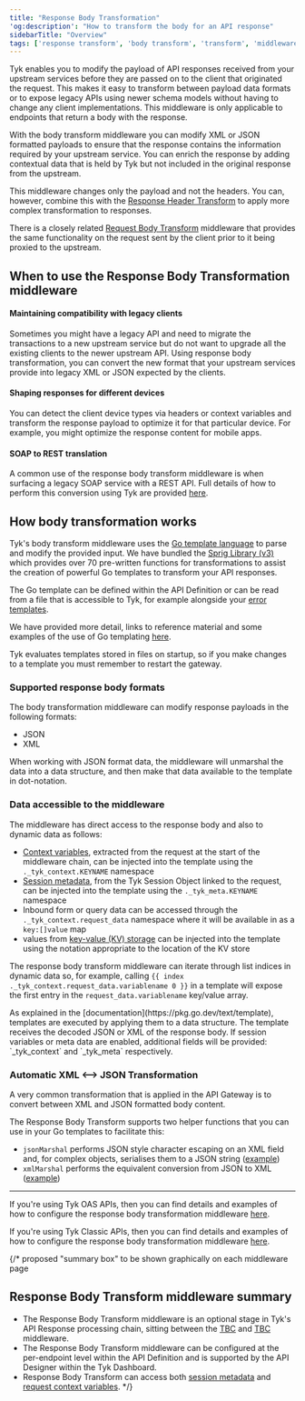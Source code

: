 ```yaml
---
title: "Response Body Transformation"
'og:description': "How to transform the body for an API response"
sidebarTitle: "Overview"
tags: ['response transform', 'body transform', 'transform', 'middleware', 'per-endpoint']
---
```


Tyk enables you to modify the payload of API responses received from your upstream services before they are passed on to the client that originated the request. This makes it easy to transform between payload data formats or to expose legacy APIs using newer schema models without having to change any client implementations. This middleware is only applicable to endpoints that return a body with the response.

With the body transform middleware you can modify XML or JSON formatted payloads to ensure that the response contains the information required by your upstream service. You can enrich the response by adding contextual data that is held by Tyk but not included in the original response from the upstream.

This middleware changes only the payload and not the headers. You can, however, combine this with the [Response Header Transform](/5.6/advanced-configuration/transform-traffic/response-headers) to apply more complex transformation to responses.

There is a closely related [Request Body Transform](/5.6/transform-traffic/request-body) middleware that provides the same functionality on the request sent by the client prior to it being proxied to the upstream.

## When to use the Response Body Transformation middleware

#### Maintaining compatibility with legacy clients

Sometimes you might have a legacy API and need to migrate the transactions to a new upstream service but do not want to upgrade all the existing clients to the newer upstream API. Using response body transformation, you can convert the new format that your upstream services provide into legacy XML or JSON expected by the clients.

#### Shaping responses for different devices

You can detect the client device types via headers or context variables and transform the response payload to optimize it for that particular device. For example, you might optimize the response content for mobile apps.

#### SOAP to REST translation

A common use of the response body transform middleware is when surfacing a legacy SOAP service with a REST API. Full details of how to perform this conversion using Tyk are provided [here](/5.6/advanced-configuration/transform-traffic/soap-rest).

## How body transformation works

Tyk's body transform middleware uses the [Go template language](https://golang.org/pkg/text/template/) to parse and modify the provided input. We have bundled the [Sprig Library (v3)](http://masterminds.github.io/sprig/) which provides over 70 pre-written functions for transformations to assist the creation of powerful Go templates to transform your API responses. 

The Go template can be defined within the API Definition or can be read from a file that is accessible to Tyk, for example alongside your [error templates](/5.6/advanced-configuration/error-templates).

We have provided more detail, links to reference material and some examples of the use of Go templating [here](/5.6/product-stack/tyk-gateway/references/go-templates).


<Note>
Tyk evaluates templates stored in files on startup, so if you make changes to a template you must remember to restart the gateway.
</Note>


### Supported response body formats

The body transformation middleware can modify response payloads in the following formats:
- JSON
- XML

When working with JSON format data, the middleware will unmarshal the data into a data structure, and then make that data available to the template in dot-notation.

### Data accessible to the middleware

The middleware has direct access to the response body and also to dynamic data as follows:
- [Context variables](/5.6/context-variables), extracted from the request at the start of the middleware chain, can be injected into the template using the `._tyk_context.KEYNAME` namespace
- [Session metadata](/5.6/getting-started/key-concepts/session-meta-data), from the Tyk Session Object linked to the request, can be injected into the template using the `._tyk_meta.KEYNAME` namespace 
- Inbound form or query data can be accessed through the `._tyk_context.request_data` namespace where it will be available in as a `key:[]value` map
- values from [key-value (KV) storage](/5.6/tyk-configuration-reference/kv-store#transformation-middleware) can be injected into the template using the notation appropriate to the location of the KV store
 
The response body transform middleware can iterate through list indices in dynamic data so, for example, calling `{{ index ._tyk_context.request_data.variablename 0 }}` in a template will expose the first entry in the `request_data.variablename` key/value array.


<Note>
As explained in the [documentation](https://pkg.go.dev/text/template), templates are executed by applying them to a data structure. The template receives the decoded JSON or XML of the response body. If session variables or meta data are enabled, additional fields will be provided: `_tyk_context` and `_tyk_meta` respectively.
</Note>


### Automatic XML &lt;--&gt; JSON Transformation

A very common transformation that is applied in the API Gateway is to convert between XML and JSON formatted body content.

The Response Body Transform supports two helper functions that you can use in your Go templates to facilitate this:
- `jsonMarshal` performs JSON style character escaping on an XML field and, for complex objects, serialises them to a JSON string ([example](/5.6/product-stack/tyk-gateway/references/go-templates#xml-to-json-conversion-using-jsonmarshal))
- `xmlMarshal` performs the equivalent conversion from JSON to XML ([example](/5.6/product-stack/tyk-gateway/references/go-templates#json-to-xml-conversion-using-xmlmarshal))

<hr />

If you're using Tyk OAS APIs, then you can find details and examples of how to configure the response body transformation middleware [here](/5.6/product-stack/tyk-gateway/middleware/response-body-tyk-oas).

If you're using Tyk Classic APIs, then you can find details and examples of how to configure the response body transformation middleware [here](/5.6/product-stack/tyk-gateway/middleware/response-body-tyk-classic).

{/* proposed "summary box" to be shown graphically on each middleware page
 ## Response Body Transform middleware summary
  - The Response Body Transform middleware is an optional stage in Tyk's API Response processing chain, sitting between the [TBC]() and [TBC]() middleware.
  - The Response Body Transform middleware can be configured at the per-endpoint level within the API Definition and is supported by the API Designer within the Tyk Dashboard. 
  - Response Body Transform can access both [session metadata](/5.6/getting-started/key-concepts/session-meta-data) and [request context variables](/5.6/context-variables). */}
